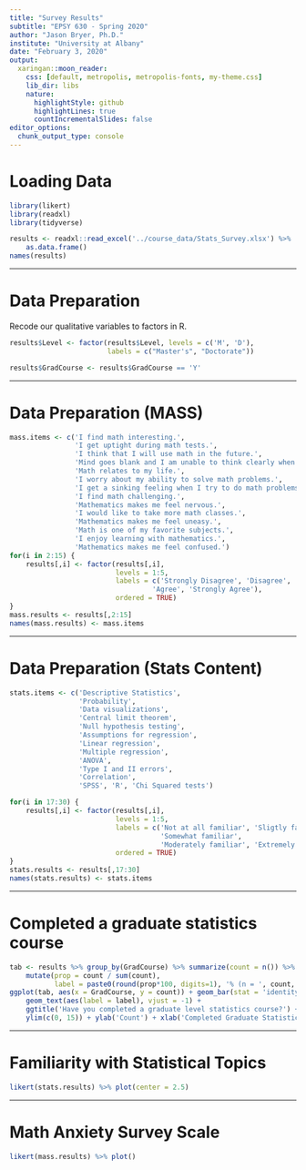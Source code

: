 ```yaml
---
title: "Survey Results"
subtitle: "EPSY 630 - Spring 2020"
author: "Jason Bryer, Ph.D."
institute: "University at Albany"
date: "February 3, 2020"
output:
  xaringan::moon_reader:
    css: [default, metropolis, metropolis-fonts, my-theme.css]
    lib_dir: libs
    nature:
      highlightStyle: github
      highlightLines: true
      countIncrementalSlides: false
editor_options: 
  chunk_output_type: console
---
```


<style>

.center2 {
  margin: 0;
  position: absolute;
  top: 50%;
  left: 50%;
  -ms-transform: translate(-50%, -50%);
  transform: translate(-50%, -50%);
}

</style>


# Loading Data

```r
library(likert)
library(readxl)
library(tidyverse)

results <- readxl::read_excel('../course_data/Stats_Survey.xlsx') %>%
	as.data.frame()
names(results)
```

---

# Data Preparation

Recode our qualitative variables to factors in R.

```r
results$Level <- factor(results$Level, levels = c('M', 'D'),
						labels = c("Master's", "Doctorate"))

results$GradCourse <- results$GradCourse == 'Y'
```

---

# Data Preparation (MASS)

```r
mass.items <- c('I find math interesting.',
				'I get uptight during math tests.',
				'I think that I will use math in the future.',
				'Mind goes blank and I am unable to think clearly when doing my math test.',
				'Math relates to my life.',
				'I worry about my ability to solve math problems.',
				'I get a sinking feeling when I try to do math problems.',
				'I find math challenging.',
				'Mathematics makes me feel nervous.',
				'I would like to take more math classes.',
				'Mathematics makes me feel uneasy.',
				'Math is one of my favorite subjects.',
				'I enjoy learning with mathematics.',
				'Mathematics makes me feel confused.')
for(i in 2:15) {
	results[,i] <- factor(results[,i],
						  levels = 1:5,
						  labels = c('Strongly Disagree', 'Disagree', 'Neutral',
						  		   'Agree', 'Strongly Agree'),
						  ordered = TRUE)
}
mass.results <- results[,2:15]
names(mass.results) <- mass.items
```


---

# Data Preparation (Stats Content)

```r
stats.items <- c('Descriptive Statistics',
                 'Probability',
                 'Data visualizations',
                 'Central limit theorem',
                 'Null hypothesis testing',
                 'Assumptions for regression',
                 'Linear regression',
                 'Multiple regression',
                 'ANOVA',
                 'Type I and II errors',
                 'Correlation',
                 'SPSS', 'R', 'Chi Squared tests')

for(i in 17:30) {
	results[,i] <- factor(results[,i],
						  levels = 1:5,
						  labels = c('Not at all familiar', 'Sligtly familiar',
						  		     'Somewhat familiar',
						  		     'Moderately familiar', 'Extremely familiar'),
						  ordered = TRUE)
}
stats.results <- results[,17:30]
names(stats.results) <- stats.items
```


---

# Completed a graduate statistics course

```r
tab <- results %>% group_by(GradCourse) %>% summarize(count = n()) %>%
	mutate(prop = count / sum(count),
		   label = paste0(round(prop*100, digits=1), '% (n = ', count, ')'))
ggplot(tab, aes(x = GradCourse, y = count)) + geom_bar(stat = 'identity') +
	geom_text(aes(label = label), vjust = -1) +
	ggtitle('Have you completed a graduate level statistics course?') +
	ylim(c(0, 15)) + ylab('Count') + xlab('Completed Graduate Statistics Course')
```


---

# Familiarity with Statistical Topics

```r
likert(stats.results) %>% plot(center = 2.5)
```

---

# Math Anxiety Survey Scale

```r
likert(mass.results) %>% plot()
```

